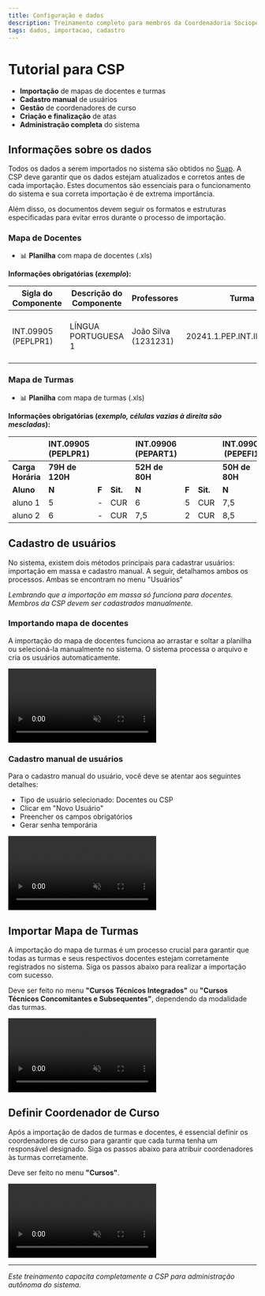 ```yaml
---
title: Configuração e dados
description: Treinamento completo para membros da Coordenadoria Sociopedagógica
tags: dados, importacao, cadastro
---
```


# Tutorial para CSP

- **Importação** de mapas de docentes e turmas
- **Cadastro manual** de usuários
- **Gestão** de coordenadores de curso
- **Criação e finalização** de atas
- **Administração completa** do sistema

## Informações sobre os dados

Todos os dados a serem importados no sistema são obtidos no [Suap](https://suap.ifsp.edu.br/). A CSP deve garantir que os dados estejam atualizados e corretos antes de cada importação.
Estes documentos são essenciais para o funcionamento do sistema e sua correta importação é de extrema importância.

Além disso, os documentos devem seguir os formatos e estruturas especificadas para evitar erros durante o processo de importação.

### Mapa de Docentes
- 📊 **Planilha** com mapa de docentes (.xls)

**Informações obrigatórias (*exemplo*):**

| Sigla do Componente | Descrição do Componente | Professores | Turma | Código do Curso     | Descrição do Curso |
|---------------------|-------------------------|-------------|-------|---------------------|--------------------|
| INT.09905 (PEPLPR1)              | LÍNGUA PORTUGUESA 1    | João Silva (1231231)  | 20241.1.PEP.INT.INF.2015.1I | PEP.INT.INF.2014-V3 | TÉCNICO EM INFORMÁTICA INTEGRADO AO ENSINO MÉDIO |


### Mapa de Turmas
- 📊 **Planilha** com mapa de turmas (.xls)

**Informações obrigatórias (*exemplo, células vazias à direita são mescladas*):**

|                   | **INT.09905 (PEPLPR1)** |   |   | **INT.09906 (PEPART1)** |   |   | **INT.09907 (PEPEFI1)** |   |   |
| ----------------- | ----------------------- | - | - | ----------------------- | - | - | ----------------------- | - | - |
| **Carga Horária** | **79H de 120H**         |   |   | **52H de 80H**          |   |   | **50H de 80H**          |   |   |
| **Aluno**         | **N**                   | **F**                   | **Sit.**                | **N** | **F** | **Sit.** | **N** | **F** | **Sit.** |
| aluno 1           | 5                       | \-                      | CUR                     | 6 | 5 | CUR | 7,5 | 2 | CUR |
| aluno 2           | 6                       | \-                      | CUR                     | 7,5 | 2 | CUR | 8,5 | 2 | CUR |


## Cadastro de usuários

No sistema, existem dois métodos principais para cadastrar usuários: importação em massa e cadastro manual. A seguir, detalhamos ambos os processos.
Ambas se encontram no menu "Usuários"

*Lembrando que a importação em massa só funciona para docentes. Membros da CSP devem ser cadastrados manualmente.*

### Importando mapa de docentes

A importação do mapa de docentes funciona ao arrastar e soltar a planilha ou selecioná-la manualmente no sistema. O sistema processa o arquivo e cria os usuários automaticamente.

<video className='w-full rounded-lg mt-8 shadow-lg bg-zinc-400' autoPlay loop muted>
  <source src="/Manuais/2024-2-ConselhoDeliberativo/assets/videos/csp-importar-docentes.mp4" type="video/mp4" />
  Seu navegador não suporta a reprodução de vídeos.
</video>

### Cadastro manual de usuários

Para o cadastro manual do usuário, você deve se atentar aos seguintes detalhes:

- Tipo de usuário selecionado: Docentes ou CSP
- Clicar em "Novo Usuário"
- Preencher os campos obrigatórios
- Gerar senha temporária

<video className='w-full rounded-lg mt-8 shadow-lg bg-zinc-400' autoPlay loop muted>
  <source src="/Manuais/2024-2-ConselhoDeliberativo/assets/videos/csp-cadastrar-usuario.mp4" type="video/mp4" />
  Seu navegador não suporta a reprodução de vídeos.
</video>

## Importar Mapa de Turmas

A importação do mapa de turmas é um processo crucial para garantir que todas as turmas e seus respectivos docentes estejam corretamente registrados no sistema. Siga os passos abaixo para realizar a importação com sucesso.

Deve ser feito no menu **"Cursos Técnicos Integrados"** ou **"Cursos Técnicos Concomitantes e Subsequentes"**, dependendo da modalidade das turmas.

<video className='w-full rounded-lg mt-8 shadow-lg bg-zinc-400' autoPlay loop muted>
  <source src="/Manuais/2024-2-ConselhoDeliberativo/assets/videos/csp-importar-turma.mp4" type="video/mp4" />
  Seu navegador não suporta a reprodução de vídeos.
</video>

## Definir Coordenador de Curso

Após a importação de dados de turmas e docentes, é essencial definir os coordenadores de curso para garantir que cada turma tenha um responsável designado. Siga os passos abaixo para atribuir coordenadores às turmas corretamente.

Deve ser feito no menu **"Cursos"**.

<video className='w-full rounded-lg mt-8 shadow-lg bg-zinc-400' autoPlay loop muted>
  <source src="/Manuais/2024-2-ConselhoDeliberativo/assets/videos/csp-definir-coordenador.mp4" type="video/mp4" />
  Seu navegador não suporta a reprodução de vídeos.
</video>

---

*Este treinamento capacita completamente a CSP para administração autônoma do sistema.*